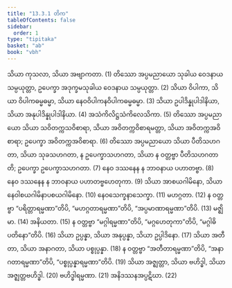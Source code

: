 ```yaml
---
title: "13.3.1 တိက"
tableOfContents: false
sidebar:
  order: 1
type: "tipitaka"
basket: "ab"
book: "vbh"
---
```



<DynamicBreadcrumb />

<Division number="701" book="vbh">

<Paragraph number="2032" book="vbh">
သိယာ ကုသလာ, သိယာ အဗျာကတာ. (1)
</Paragraph>

<Paragraph number="2033" book="vbh">
တိဿော အပ္ပမညာယော သုခါယ ဝေဒနာယ သမ္ပယုတ္တာ, ဥပေက္ခာ အဒုက္ခမသုခါယ ဝေဒနာယ သမ္ပယုတ္တာ. (2)
</Paragraph>

<Paragraph number="2034" book="vbh">
သိယာ ဝိပါကာ, သိယာ ဝိပါကဓမ္မဓမ္မာ, သိယာ နေဝဝိပါကနဝိပါကဓမ္မဓမ္မာ. (3)
</Paragraph>

<Paragraph number="2035" book="vbh">
သိယာ ဥပါဒိန္နုပါဒါနိယာ, သိယာ အနုပါဒိန္နုပါဒါနိယာ. (4)
</Paragraph>

<Paragraph number="2036" book="vbh">
အသံကိလိဋ္ဌသံကိလေသိကာ. (5)
</Paragraph>

<Paragraph number="2037" book="vbh">
တိဿော အပ္ပမညာယော သိယာ သဝိတက္ကသဝိစာရာ, သိယာ အဝိတက္ကဝိစာရမတ္တာ, သိယာ အဝိတက္ကအဝိစာရာ; ဥပေက္ခာ အဝိတက္ကအဝိစာရာ. (6)
</Paragraph>

<Paragraph number="2038" book="vbh">
တိဿော အပ္ပမညာယော သိယာ ပီတိသဟဂတာ, သိယာ သုခသဟဂတာ, န ဥပေက္ခာသဟဂတာ, သိယာ န ဝတ္တဗ္ဗာ ပီတိသဟဂတာတိ; ဥပေက္ခာ ဥပေက္ခာသဟဂတာ. (7)
</Paragraph>

<Paragraph number="2039" book="vbh">
နေဝ ဒဿနေန န ဘာဝနာယ ပဟာတဗ္ဗာ. (8)
</Paragraph>

<Paragraph number="2040" book="vbh">
နေဝ ဒဿနေန န ဘာဝနာယ ပဟာတဗ္ဗဟေတုကာ. (9)
</Paragraph>

<Paragraph number="2041" book="vbh">
သိယာ အာစယဂါမိနော, သိယာ နေဝါစယဂါမိနာပစယဂါမိနော. (10)
</Paragraph>

<Paragraph number="2042" book="vbh">
နေဝသေက္ခနာသေက္ခာ. (11)
</Paragraph>

<Paragraph number="2043" book="vbh">
မဟဂ္ဂတာ. (12)
</Paragraph>

<Paragraph number="2044" book="vbh">
န ဝတ္တဗ္ဗာ “ပရိတ္တာရမ္မဏာ”တိပိ, “မဟဂ္ဂတာရမ္မဏာ”တိပိ, “အပ္ပမာဏာရမ္မဏာ”တိပိ. (13)
</Paragraph>

<Paragraph number="2045" book="vbh">
မဇ္ဈိမာ. (14)
</Paragraph>

<Paragraph number="2046" book="vbh">
အနိယတာ. (15)
</Paragraph>

<Paragraph number="2047" book="vbh">
န ဝတ္တဗ္ဗာ “မဂ္ဂါရမ္မဏာ”တိပိ, “မဂ္ဂဟေတုကာ”တိပိ, “မဂ္ဂါဓိပတိနော”တိပိ. (16)
</Paragraph>

<Paragraph number="2048" book="vbh">
သိယာ ဥပ္ပန္နာ, သိယာ အနုပ္ပန္နာ, သိယာ ဥပ္ပါဒိနော. (17)
</Paragraph>

<Paragraph number="2049" book="vbh">
သိယာ အတီတာ, သိယာ အနာဂတာ, သိယာ ပစ္စုပ္ပန္နာ. (18)
</Paragraph>

<Paragraph number="2050" book="vbh">
န ဝတ္တဗ္ဗာ “အတီတာရမ္မဏာ”တိပိ, “အနာဂတာရမ္မဏာ”တိပိ, “ပစ္စုပ္ပန္နာရမ္မဏာ”တိပိ. (19)
</Paragraph>

<Paragraph number="2051" book="vbh">
သိယာ အဇ္ဈတ္တာ, သိယာ ဗဟိဒ္ဓါ, သိယာ အဇ္ဈတ္တဗဟိဒ္ဓါ. (20)
</Paragraph>

<Paragraph number="2052" book="vbh">
ဗဟိဒ္ဓါရမ္မဏာ. (21)
</Paragraph>

<Paragraph number="2053" book="vbh">
အနိဒဿနအပ္ပဋိဃာ. (22)
</Paragraph>
</Division>